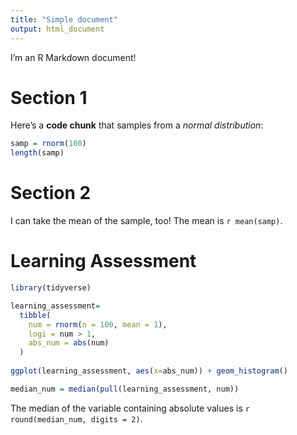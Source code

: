 ```yaml
---
title: "Simple document"
output: html_document
---
```


I'm an R Markdown document! 

# Section 1

Here's a **code chunk** that samples from 
a _normal distribution_:

```r
samp = rnorm(100)
length(samp)
```

# Section 2

I can take the mean of the sample, too!
The mean is `r mean(samp)`.


# Learning Assessment

```r
library(tidyverse)

learning_assessment= 
  tibble(
    num = rnorm(n = 100, mean = 1),
    logi = num > 1,
    abs_num = abs(num)
  )
   
ggplot(learning_assessment, aes(x=abs_num)) + geom_histogram()

median_num = median(pull(learning_assessment, num))
```
The median of the variable containing absolute values is 
`r round(median_num, digits = 2)`.
